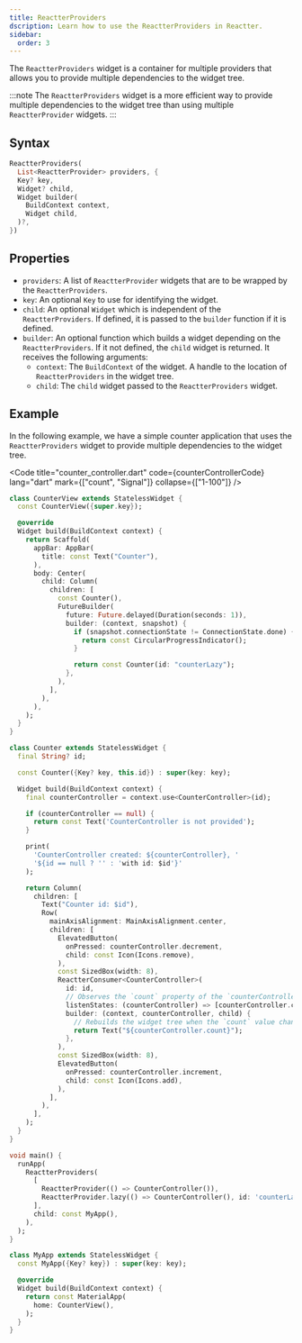 ```yaml
---
title: ReactterProviders
dscription: Learn how to use the ReactterProviders in Reactter.
sidebar:
  order: 3
---
```


The <HT>`ReactterProviders`</HT> widget is a container for multiple providers that allows you to provide multiple dependencies to the widget tree. 

:::note
The <HT>`ReactterProviders`</HT> widget is a more efficient way to provide multiple dependencies to the widget tree than using multiple <HT>`ReactterProvider`</HT> widgets.
:::

## Syntax

```dart showLineNumbers=false
ReactterProviders(
  List<ReactterProvider> providers, {
  Key? key,
  Widget? child,
  Widget builder(
    BuildContext context,
    Widget child,
  )?,
})
```

## Properties

- `providers`: A list of <HT>`ReactterProvider`</HT> widgets that are to be wrapped by the <HT>`ReactterProviders`</HT>.
- `key`: An optional <HT>`Key`</HT> to use for identifying the widget.
- `child`: An optional <HT>`Widget`</HT> which is independent of the <HT>`ReactterProviders`</HT>.
  If defined, it is passed to the <HM>`builder`</HM> function if it is defined.
- <HM>`builder`</HM>: An optional function which builds a widget depending on the <HT>`ReactterProviders`</HT>. If it not defined, the <HT>`child`</HT> widget is returned.
It receives the following arguments:
  - `context`: The <HM>`BuildContext`</HM> of the widget. A handle to the location of <HT>`ReactterProviders`</HT> in the widget tree.
  - `child`: The `child` widget passed to the <HT>`ReactterProviders`</HT> widget.

## Example

In the following example, we have a simple counter application that uses the <HT>`ReactterProviders`</HT> widget to provide multiple dependencies to the widget tree.

<Code title="counter_controller.dart" code={counterControllerCode} lang="dart" mark={["count", "Signal"]} collapse={["1-100"]}  />

```dart title="counter_view.dart" collapse={1-100} "ReactterConsumer" "context.use"
class CounterView extends StatelessWidget {
  const CounterView({super.key});

  @override
  Widget build(BuildContext context) {
    return Scaffold(
      appBar: AppBar(
        title: const Text("Counter"),
      ),
      body: Center(
        child: Column(
          children: [
            const Counter(),
            FutureBuilder(
              future: Future.delayed(Duration(seconds: 1)),
              builder: (context, snapshot) {
                if (snapshot.connectionState != ConnectionState.done) {
                  return const CircularProgressIndicator();
                }

                return const Counter(id: "counterLazy");
              },
            ),
          ],
        ),
      ),
    );
  }
}

class Counter extends StatelessWidget {
  final String? id;

  const Counter({Key? key, this.id}) : super(key: key);

  Widget build(BuildContext context) {
    final counterController = context.use<CounterController>(id);

    if (counterController == null) {
      return const Text('CounterController is not provided');
    }

    print(
      'CounterController created: ${counterController}, '
      '${id == null ? '' : 'with id: $id'}'
    );

    return Column(
      children: [
        Text("Counter id: $id"),
        Row(
          mainAxisAlignment: MainAxisAlignment.center,
          children: [
            ElevatedButton(
              onPressed: counterController.decrement,
              child: const Icon(Icons.remove),
            ),
            const SizedBox(width: 8),
            ReactterConsumer<CounterController>(
              id: id,
              // Observes the `count` property of the `counterController` instance
              listenStates: (counterController) => [counterController.count],
              builder: (context, counterController, child) {
                // Rebuilds the widget tree when the `count` value changes
                return Text("${counterController.count}");
              },
            ),
            const SizedBox(width: 8),
            ElevatedButton(
              onPressed: counterController.increment,
              child: const Icon(Icons.add),
            ),
          ],
        ),
      ],
    );
  }
}
```

```dart title="main.dart" collapse={12-22} "ReactterProviders" "ReactterProvider" "ReactterProvider.lazy"
void main() {
  runApp(
    ReactterProviders(
      [
        ReactterProvider(() => CounterController()),
        ReactterProvider.lazy(() => CounterController(), id: 'counterLazy'),
      ],
      child: const MyApp(),
    ),
  );
}

class MyApp extends StatelessWidget {
  const MyApp({Key? key}) : super(key: key);

  @override
  Widget build(BuildContext context) {
    return const MaterialApp(
      home: CounterView(),
    );
  }
}
```
